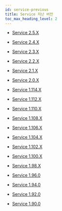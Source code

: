 ```yaml
---
id: service-previous
title: Service 지난 버전
toc_max_heading_level: 2
---
```


* [Service 2.5.X](service-2_5_x)

* [Service 2.4.X](service-2_4_x)

* [Service 2.3.X](service-2_3_x)

* [Service 2.2.X](service-2_2_x)

* [Service 2.1.X](service-2_1_x)

* [Service 2.0.X](service-2_0_x)

* [Service 1.114.X](service-1_114_x)

* [Service 1.112.X](service-1_112_x)

* [Service 1.110.X](service-1_110_x)

* [Service 1.108.X](service-1_108_x)

* [Service 1.106.X](service-1_106_x)

* [Service 1.104.X](service-1_104_x)

* [Service 1.102.X](service-1_102_x)

* [Service 1.100.X](service-1_100_x)

* [Service 1.98.X](service-1_98_x)

* [Service 1.96.0](service-1_96_0)

* [Service 1.94.0](service-1_94_0)

* [Service 1.92.0](service-1_92_0)

* [Service 1.90.0](service-1_90_0)